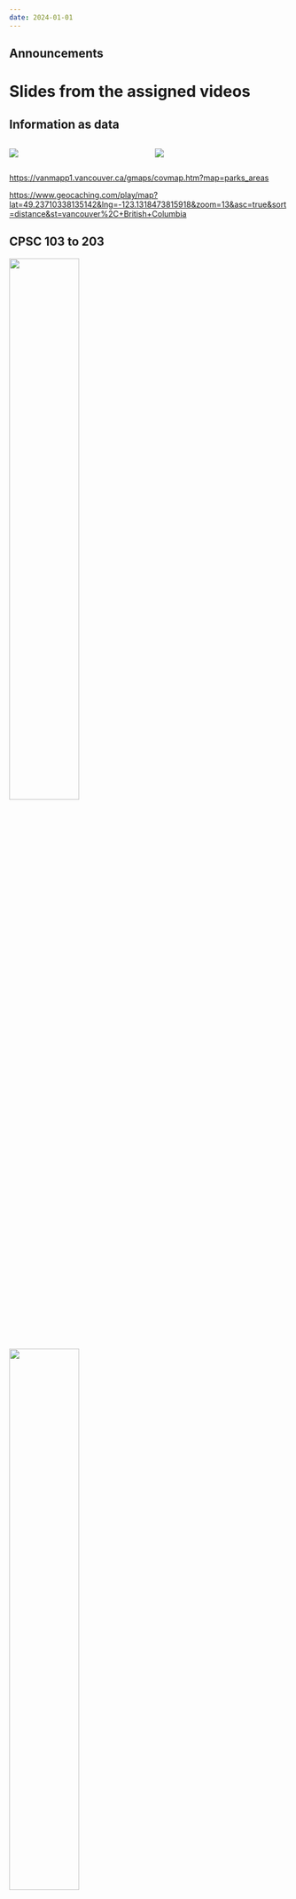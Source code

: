 ```yaml
---
date: 2024-01-01
---
```


## Announcements

# Slides from the assigned videos

##  {background-iframe="https://player.vimeo.com/video/907137178" data-menu-title="Data, internet and Billboard Hot 100"}

## Information as data

::::: columns
::: {.column width="50%"}
![](/images/vancouver-parks-map.png){fig-alt="Map of Vancouver showing markers indicating parks."}
:::

::: {.column width="50%"}
![](/images/vancouver-geocaches-map.png){fig-alt="Map of Vancouver showing markers indicating geocaches."}
:::
:::::

<https://vanmapp1.vancouver.ca/gmaps/covmap.htm?map=parks_areas>

<https://www.geocaching.com/play/map?lat=49.23710338135142&lng=-123.1318473815918&zoom=13&asc=true&sort=distance&st=vancouver%2C+British+Columbia>

## CPSC 103 to 203

![](/images/data-flow-simple.png){width="50%" fig-alt="Data from a single CSV file is processed in Python code and visualized with Matplotlib."}

![](/images/data-flow-complex.png){width="50%" fig-alt="A complex data flow where diverse sources are synthesized and analyzed, resulting in varied outputs."}

## The internet... {background-image="/images/internet.png" background-size="contain"}

::: notes
Change this into an activity.
Have students draw a diagram of how they think the WWW works.
THEN discuss.
(Use doc cam, bring pencils, etc).

1.  The end user opens a web browser and types in a URL, which is the name of the website they are wanting to see.
2.  The URL request is sent through their LAN to their internet service provider.
3.  The internet service provider then sends the URL requested to an external DNS server, which is either hosted by them or by who ever provides their internet access.
4.  The external DNS server then matches the URL up with the external IP Address assigned to the LAN hosting that website and the request is then sent on to that network.
5.  The network hosting that website accepts the request and then sends it to its own internal DNS server.
6.  The internal DNS server matches the URL requested to the internal IP address of the actual web server where the files making up the website are physically stored.
7.  The request is then sent to the web server and the web server packages up the files that make up the website requested.
8.  The website that is all packaged up now makes the return trip in reverse all the way back to the computer that originally made the request.
9.  The web browser on that computer then interprets the text files full of computer code sent to it by the web server hosting the site and displays them as a graphic website.
:::

## Billboard Hot 100

Navigate to <https://www.billboard.com/charts/hot-100>

\

What happens to the URL if you load a past week?
[\_\_\_\_\_\_]{.underline}

\

What happens to the page if you substitute a different date into the URL?

[\_\_\_\_\_\_\_\_\_\_\_\_\_\_\_\_\_\_\_\_\_\_\_\_\_\_\_\_\_\_\_\_\_\_\_\_\_\_\_\_\_\_\_\_\_\_\_\_]{.underline}

\

Write one question you would like to ask of this data:

[\_\_\_\_\_\_\_\_\_\_\_\_\_\_\_\_\_\_\_\_\_\_\_\_\_\_\_\_\_\_\_\_\_\_\_\_\_\_\_\_\_\_\_\_\_\_\_\_]{.underline}

::: notes
URL gets you there, menu items give you new queries you can ask of the website!

Fill in: it changes to a new page; it chooses the closest date
:::

##  {background-iframe="https://player.vimeo.com/video/907137714" data-menu-title="Introduction to HTML and Beautiful Soup"}

## Anatomy of HTML

``` html
<!DOCTYPE html>
<html>
<head>
    <title>The Dormouse's story</title>
</head>
<body>
    <p class="title">
        <b>The Dormouse's story</b>
    </p>
    <p class="story">
        Once upon a time there were two little sisters. Their names were 
        <a href="http://example.com/elsie" class="sister" id="link1">Elsie</a>, 
        and <a href="http://example.com/lacie" class="sister" id="link2">Lacie</a>, 
        and they lived at the bottom of a well.
    </p>
</body>
</html>
```

::: notes
Walkthrough of how tags are like parentheses around text elements.

Python can be used to extract data from the HTML source.
:::

## Billboard Hot 100 page source

``` html
<div class="chart-list-item piano-content-overlay__gated-item" data-rank="49" data-artist="Taylor Swift" data-title="Lover" data-has-content="true">
    <div class="chart-list-item__first-row chart-list-item__cursor-pointer">
        <div class="chart-list-item__position chart-list-item__position--centered">
            <div class="chart-list-item__rank">49</div>
            <div class="chart-list-item__award"></div>
        </div>
        <div class="chart-list-item__image-wrapper">
            <div class="chart-list-item__trend-icon">
                <img src="https://assets.billboard.com/assets/1568911107/images/charts/arrow-down.svg?df89925e3b37f64521bd"
                     srcset="https://assets.billboard.com/assets/1568911107/images/charts/arrow-down-mobile.svg?df89925e3b37f64521bd 30w, https://assets.billboard.com/assets/1568911107/images/charts/arrow-down.svg?df89925e3b37f64521bd 38w"
                     sizes="(min-width: 768px) 38px, 30px">
            </div>
            <img src="data:image/png;base64,iVBORw0KGgoAAAANSUhEUgAAAAEAAAABCAYAAAAfFcSJAAAADUlEQVR42mNkYPhfDwAChwGA60e6kgAAAABJRU5ErkJggg=="
                 data-src="https://charts-static.billboard.com/img/2019/08/taylor-swift-p7u-lover-tuk-53x53.jpg"
                 data-srcset="https://charts-static.billboard.com/img/2019/08/taylor-swift-p7u-lover-tuk-53x53.jpg 53w, https://charts-static.billboard.com/img/2019/08/taylor-swift-p7u-lover-tuk-106x106.jpg 106w, https://charts-static.billboard.com/img/2019/08/taylor-swift-p7u-lover-tuk-87x87.jpg 87w, https://charts-static.billboard.com/img/2019/08/taylor-swift-p7u-lover-tuk-174x174.jpg 174w"
                 sizes="(max-width: 767px) 72px, (min-width: 768px) 86px"
                 class="chart-list-item__image"
                 alt="Taylor Swift Lover Billboard Hot 100">
        </div>
        <div class="chart-list-item__text-wrapper">
            <div class="chart-list-item__text">
                <div class="chart-list-item__title">
                    <span class="chart-list-item__title-text">
                        Lover
                    </span>
                </div>
                <div class="chart-list-item__artist">
                    <a href="/music/taylor-swift">
                        Taylor Swift
                    </a>
                </div>
                <div class="chart-list-item__lyrics">
                    <a href="https://www.billboard.com/articles/news/lyrics/7950218/ready-for-it-taylor-swift-lyrics">
                        <span class="hidden-mobile show-expanded-mobile-inline">Song </span>Lyrics
                    </a>
                </div>
            </div>
        </div>
        <div class="chart-list-item__chevron-wrapper">
            <i class="fa fa-chevron-down"></i>
        </div>
    </div>
    <div class="chart-list-item__extra-info">
        <div class="chart-list-item__extra-info-shadow"></div>
        <div class="chart-list-item__stats">
            <div class="chart-list-item__stats-cell basic-user chart-list-item__stats-cell--first-cell">
                <div class="chart-list-item__stats-icon fa fa-arrow-up fa-rotate-45"></div>
                <div class="chart-list-item__last-week">23</div>
                LAST WEEK
            </div>
            <div class="chart-list-item__stats-cell basic-user">
                <div class="chart-list-item__stats-icon fa fa-arrow-up fa-rotate-45"></div>
                <div class="chart-list-item__last-week">10</div>
                TWO WEEKS AGO
            </div>
            <div class="chart-list-item__stats-cell basic-user">
                <div class="chart-list-item__stats-icon fa fa-line-chart"></div>
                <div class="chart-list-item__weeks-at-one">10</div>
                PEAK POSITION
            </div>
            <div class="chart-list-item__stats-cell basic-user chart-list-item__stats-cell--no-border-right">
                <div class="chart-list-item__stats-icon fa fa-clock-o"></div>
                <div class="chart-list-item__weeks-on-chart">4</div>
                WEEKS ON CHART
            </div>
        </div>
    </div>
</div>
```

## Beautiful Soup

Reads the HTHL source into a data structure that's easy to query!

<https://www.crummy.com/software/BeautifulSoup/bs4/doc/>

\

``` python
html = simple_get("https://www.billboard.com/charts/hot-100" + '/' + date)
mydivs = html.findAll("div", {"class": "chart-list-item"}) // all the data is here!!

for div in mydivs:
    s = Song(div.attrs['data-title'], div.attrs['data-artist'], int(div.attrs['data-rank']))
```

\

Still too messy for us!
Remedy?
<https://github.com/guoguo12/billboard-charts>

::: notes
Beautiful is a library that allows us to create native Python structures (such as lists and dictionaries) from HTML sources.
Still requires scrutiny of what we want.
Instead use other library that anticipates what information we would like to extract from the Billboard charts.
:::

# Billboard Hot 100 demo
